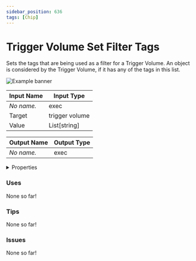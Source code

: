 ```yaml
---
sidebar_position: 636
tags: [Chip]
---
```


# Trigger Volume Set Filter Tags

Sets the tags that are being used as a filter for a Trigger Volume. An object is considered by the Trigger Volume, if it has any of the tags in this list.



![Example banner](./assets/6668fd38-076e-4d03-b9a1-02eca5edd0b7.svg)

| Input Name | Input Type |
|-----------|-----------|
| *No name.* | exec |
| Target | trigger volume |
| Value | List[string] |

| Output Name | Output Type |
|-----------|-----------|
| *No name.* | exec |


<details>
  <summary>Properties</summary>
  <div>
    <div>
    <table>
      <thead>
        <tr>
          <th>Is beta required?</th>
          <th>❌</th>
        </tr>
        <tr>
          <th>Is this chip a trolling risk?</th>
          <th>❌</th>
        </tr>
        <tr>
          <th>Chip UUPD</th>
          <th>._uuid</th>
        </tr>
      </thead>
    </table>
    </div>
  </div>
</details>

### Uses

None so far!

### Tips

None so far!

### Issues

None so far!